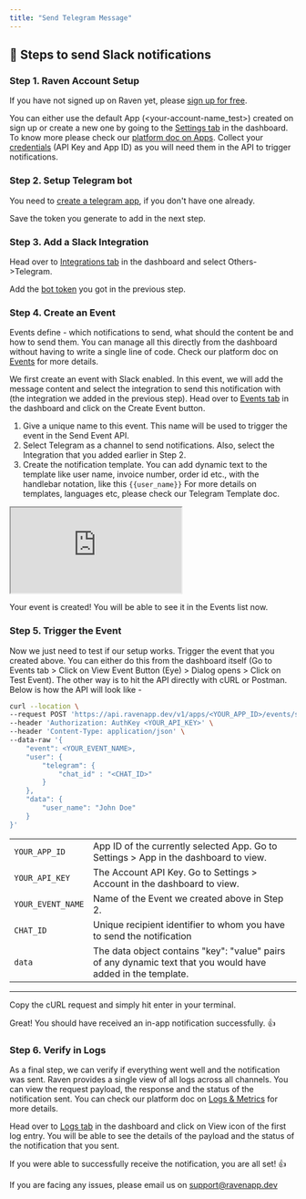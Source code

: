```yaml
---
title: "Send Telegram Message"
---
```


## 💬 Steps to send Slack notifications

### Step 1. Raven Account Setup

If you have not signed up on Raven yet, please
[sign up for free](https://console.ravenapp.dev/get-started).

You can either use the default App (\<your-account-name_test\>) created on sign up
or create a new one by going to the
[Settings tab](https://console.ravenapp.dev/get-started) in the dashboard. To
know more please check our [platform doc on Apps](/platform/apps/apps). Collect
your [credentials](/introduction#credentials) (API Key and App ID) as you will
need them in the API to trigger notifications.

### Step 2. Setup Telegram bot

You need to
[create a telegram app](https://core.telegram.org/bots#creating-a-new-bot), if
you don't have one already.

Save the token you generate to add in the next step.

### Step 3. Add a Slack Integration

Head over to [Integrations tab](https://console.ravenapp.dev/get-started) in the
dashboard and select Others->Telegram.

Add the [bot token](https://core.telegram.org/bots#creating-a-new-bot) you got
in the previous step.

### Step 4. Create an Event

Events define - which notifications to send, what should the content be and how
to send them. You can manage all this directly from the dashboard without having
to write a single line of code. Check our platform doc on
[Events](/platform/events/events) for more details.

We first create an event with Slack enabled. In this event, we will add the
message content and select the integration to send this notification with (the
integration we added in the previous step). Head over to
[Events tab](https://console.ravenapp.dev/get-started) in the dashboard and
click on the Create Event button.

1. Give a unique name to this event. This name will be used to trigger the event
   in the Send Event API.
2. Select Telegram as a channel to send notifications. Also, select the
   Integration that you added earlier in Step 2.
3. Create the notification template. You can add dynamic text to the template
   like user name, invoice number, order id etc., with the handlebar notation,
   like this `{{user_name}}` For more details on templates, languages etc,
   please check our Telegram Template doc.

<iframe
  class="w-full h-96"
  src="https://www.loom.com/embed/5619a9501eac4dd8a291767ed367d0b0"
></iframe>

Your event is created! You will be able to see it in the Events list now.

### Step 5. Trigger the Event

Now we just need to test if our setup works. Trigger the event that you created
above. You can either do this from the dashboard itself (Go to Events tab >
Click on View Event Button (Eye) > Dialog opens > Click on Test Event). The
other way is to hit the API directly with cURL or Postman. Below is how the API
will look like -

```bash Terminal
curl --location \
--request POST 'https://api.ravenapp.dev/v1/apps/<YOUR_APP_ID>/events/send' \
--header 'Authorization: AuthKey <YOUR_API_KEY>' \
--header 'Content-Type: application/json' \
--data-raw '{
    "event": <YOUR_EVENT_NAME>,
    "user": {
        "telegram": {
            "chat_id" : "<CHAT_ID>"
        }
    },
    "data": {
        "user_name": "John Doe"
    }
}'
```

|                   |                                                                                                              |
| ----------------- | ------------------------------------------------------------------------------------------------------------ |
| `YOUR_APP_ID`     | App ID of the currently selected App. Go to Settings > App in the dashboard to view.                         |
| `YOUR_API_KEY`    | The Account API Key. Go to Settings > Account in the dashboard to view.                                      |
| `YOUR_EVENT_NAME` | Name of the Event we created above in Step 2.                                                                |
| `CHAT_ID`         | Unique recipient identifier to whom you have to send the notification                                        |
| `data`            | The data object contains "key": "value" pairs of any dynamic text that you would have added in the template. |

---

Copy the cURL request and simply hit enter in your terminal.

<Note>
  Great! You should have received an in-app notification successfully. 👍
</Note>

### Step 6. Verify in Logs

As a final step, we can verify if everything went well and the notification was
sent. Raven provides a single view of all logs across all channels. You can view
the request payload, the response and the status of the notification sent. You
can check our platform doc on [Logs & Metrics](/platform/logs-and-metrics) for
more details.

Head over to [Logs tab](https://console.ravenapp.dev/get-started) in the
dashboard and click on View icon of the first log entry. You will be able to see
the details of the payload and the status of the notification that you sent.

<Check>
If you were able to successfully receive the notification, you are all set! 👍

If you are facing any issues, please email us on support@ravenapp.dev

</Check>
